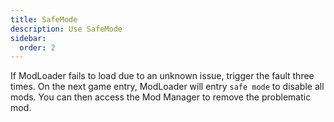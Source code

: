 ```yaml
---
title: SafeMode
description: Use SafeMode
sidebar:
  order: 2
---
```


If ModLoader fails to load due to an unknown issue, trigger the fault three times. On the next game entry, ModLoader will entry `safe mode` to disable all mods. You can then access the Mod Manager to remove the problematic mod.